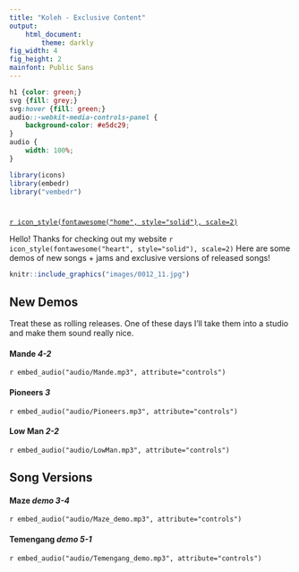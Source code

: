 ```yaml
---
title: "Koleh - Exclusive Content"
output: 
    html_document:
        theme: darkly
fig_width: 4 
fig_height: 2 
mainfont: Public Sans
---
```


```css
h1 {color: green;}
svg {fill: grey;}
svg:hover {fill: green;}
audio::-webkit-media-controls-panel {
    background-color: #e5dc29;
}
audio {
    width: 100%;
}
```

```r
library(icons)
library(embedr)
library("vembedr")
```

# {.tabset .tabset-pill}

[`r icon_style(fontawesome("home", style="solid"), scale=2)`](https://koleh-music.github.io/links-biography.io/index.html)

Hello! Thanks for checking out my website `r icon_style(fontawesome("heart", style="solid"), scale=2)` Here are some demos of new songs + jams and exclusive versions of released songs!

```r
knitr::include_graphics("images/0012_11.jpg")
```

## New Demos

Treat these as rolling releases. One of these days I'll take them into a studio and make them sound really nice.

#### Mande *4-2*

`r embed_audio("audio/Mande.mp3", attribute="controls")`

#### Pioneers *3*

`r embed_audio("audio/Pioneers.mp3", attribute="controls")`

#### Low Man *2-2*

`r embed_audio("audio/LowMan.mp3", attribute="controls")`

## Song Versions

#### Maze *demo 3-4*

`r embed_audio("audio/Maze_demo.mp3", attribute="controls")`

#### Temengang *demo 5-1*

`r embed_audio("audio/Temengang_demo.mp3", attribute="controls")`
